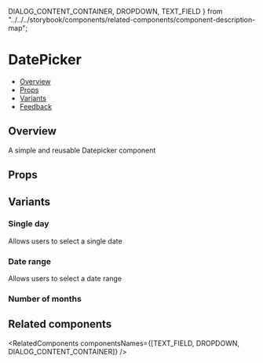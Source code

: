   DIALOG_CONTENT_CONTAINER,
  DROPDOWN,
  TEXT_FIELD
} from "../../../storybook/components/related-components/component-description-map";

<Meta of={DatepickerStories} />

# DatePicker

- [Overview](#overview)
- [Props](#props)
- [Variants](#variants)
- [Feedback](#feedback)

## Overview

A simple and reusable Datepicker component

<Canvas>
  <Story of={DatepickerStories.Overview} />
</Canvas>

## Props

<Controls />

## Variants

### Single day

Allows users to select a single date

<Canvas>
  <Story of={DatepickerStories.SingleDay} />
</Canvas>

### Date range

Allows users to select a date range

<Canvas>
  <Story of={DatepickerStories.DateRange} />
</Canvas>

### Number of months

<Canvas>
  <Story of={DatepickerStories.NumberOfMonths} />
</Canvas>

## Related components

<RelatedComponents componentsNames={[TEXT_FIELD, DROPDOWN, DIALOG_CONTENT_CONTAINER]} />
